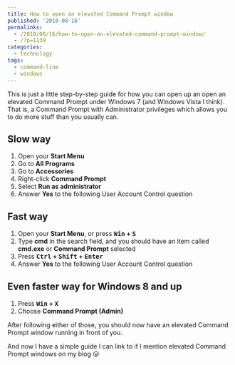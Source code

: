 ---
title: How to open an elevated Command Prompt window
published: '2010-08-16'
permalinks:
  - /2010/08/16/how-to-open-an-elevated-command-prompt-window/
  - /?p=1139
categories:
  - technology
tags:
  - command-line
  - windows
---

This is just a little step-by-step guide for how you can open up an open an elevated Command Prompt under Windows 7 (and Windows Vista I think). That is, a Command Prompt with Administrator privileges which allows you to do more stuff than you usually can.

## Slow way

1. Open your <b>Start Menu</b>
1. Go to <b>All Programs</b>
1. Go to <b>Accessories</b>
1. Right-click <b>Command Prompt</b>
1. Select <b>Run as administrator</b>
1. Answer <b>Yes</b> to the following User Account Control question

## Fast way

1. Open your <b>Start Menu</b>, or press <b><kbd>Win</kbd> + <kbd>S</kbd></b>
1. Type <b>cmd</b> in the search field, and you should have an item called <b>cmd.exe</b> or <b>Command Prompt</b> selected
1. Press <b><kbd>Ctrl</kbd> + <kbd>Shift</kbd> + <kbd>Enter</kbd></b>
1. Answer <b>Yes</b> to the following User Account Control question

## Even faster way for Windows 8 and up

1. Press <b><kbd>Win</kbd> + <kbd>X</kbd></b>
1. Choose <b>Command Prompt (Admin)</b>

After following either of those, you should now have an elevated Command Prompt window
running in front of you.

And now I have a simple guide I can link to if I mention elevated Command Prompt windows on my blog 😛
